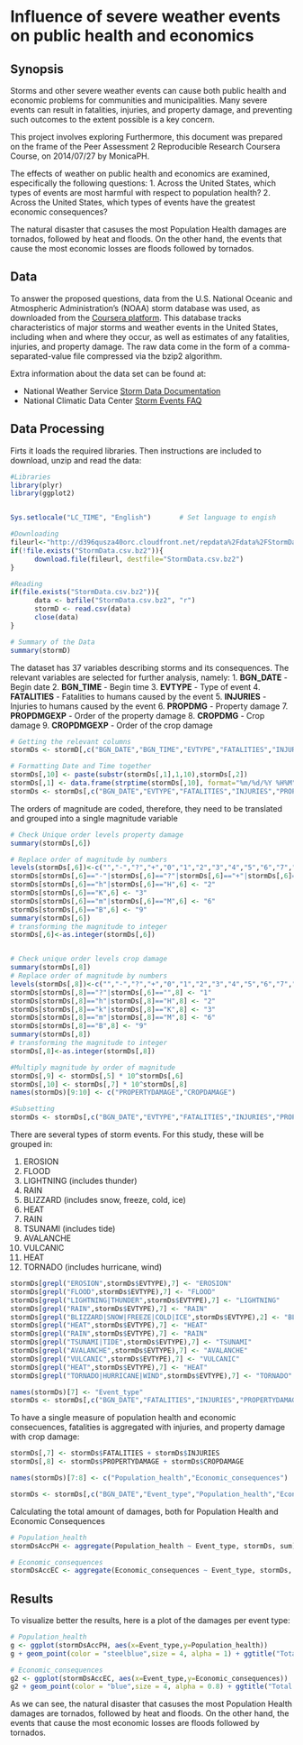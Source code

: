 # Influence of severe weather events on public health and economics

## Synopsis

Storms and other severe weather events can cause both public health and economic problems for communities and municipalities. Many severe events can result in fatalities, injuries, and property damage, and preventing such outcomes to the extent possible is a key concern.

This project involves exploring  Furthermore, this document was prepared on the frame of the Peer Assessment 2 Reproducible Research Coursera Course, on 2014/07/27 by MonicaPH.

The effects of weather on public health and economics are examined, especifically the following questions:
1. Across the United States, which types of events are most harmful with respect to population health?
2. Across the United States, which types of events have the greatest economic consequences?

The natural disaster that casuses the most Population Health damages are tornados, followed by heat and floods. On the other hand, the events that cause the most economic losses are floods followed by tornados.

## Data

To answer the proposed questions, data from the U.S. National Oceanic and Atmospheric Administration's (NOAA) storm database was used, as downloaded from the [Coursera platform](https://d396qusza40orc.cloudfront.net/repdata%2Fdata%2FStormData.csv.bz2). This database tracks characteristics of major storms and weather events in the United States, including when and where they occur, as well as estimates of any fatalities, injuries, and property damage. The raw data come in the form of a comma-separated-value file compressed via the bzip2 algorithm. 

Extra information about the data set can be found at:

- National Weather Service [Storm Data Documentation](https://d396qusza40orc.cloudfront.net/repdata%2Fpeer2_doc%2Fpd01016005curr.pdf)
- National Climatic Data Center [Storm Events FAQ](https://d396qusza40orc.cloudfront.net/repdata%2Fpeer2_doc%2FNCDC%20Storm%20Events-FAQ%20Page.pdf)


## Data Processing

Firts it loads the required libraries. Then instructions are included to download, unzip and read the data:

```r
#Libraries
library(plyr)
library(ggplot2)


Sys.setlocale("LC_TIME", "English")       # Set language to engish

#Downloading
fileurl<-"http://d396qusza40orc.cloudfront.net/repdata%2Fdata%2FStormData.csv.bz2"
if(!file.exists("StormData.csv.bz2")){
      download.file(fileurl, destfile="StormData.csv.bz2")
}

#Reading
if(file.exists("StormData.csv.bz2")){
      data <- bzfile("StormData.csv.bz2", "r")
      stormD <- read.csv(data)
      close(data)
}

# Summary of the Data
summary(stormD)
```

The dataset has 37 variables describing storms and its consequences. The relevant variables are selected for further analysis, namely:
1. **BGN_DATE** - Begin date
2. **BGN_TIME** - Begin time
3. **EVTYPE** - Type of event
4. **FATALITIES** - Fatalities to humans caused by the event
5. **INJURIES** - Injuries to humans caused by the event
6. **PROPDMG** - Property damage
7. **PROPDMGEXP** - Order of the property damage
8. **CROPDMG** - Crop damage
9. **CROPDMGEXP** - Order of the crop damage

```r
# Getting the relevant columns
stormDs <- stormD[,c("BGN_DATE","BGN_TIME","EVTYPE","FATALITIES","INJURIES","PROPDMG","PROPDMGEXP","CROPDMG","CROPDMGEXP")]

# Formatting Date and Time together
stormDs[,10] <- paste(substr(stormDs[,1],1,10),stormDs[,2])
stormDs[,1] <- data.frame(strptime(stormDs[,10], format="%m/%d/%Y %H%M"))[,1]
stormDs <- stormDs[,c("BGN_DATE","EVTYPE","FATALITIES","INJURIES","PROPDMG","PROPDMGEXP","CROPDMG","CROPDMGEXP")]

```

The orders of magnitude are coded, therefore, they need to be translated and grouped into a single magnitude variable
```r
# Check Unique order levels property damage
summary(stormDs[,6])

# Replace order of magnitude by numbers 
levels(stormDs[,6])<-c("","-","?","+","0","1","2","3","4","5","6","7","8","9","B","h","H","K","m","M")
stormDs[stormDs[,6]=="-"|stormDs[,6]=="?"|stormDs[,6]=="+"|stormDs[,6]=="",6] <- "1"
stormDs[stormDs[,6]=="h"|stormDs[,6]=="H",6] <- "2"
stormDs[stormDs[,6]=="K",6] <- "3"
stormDs[stormDs[,6]=="m"|stormDs[,6]=="M",6] <- "6"
stormDs[stormDs[,6]=="B",6] <- "9"
summary(stormDs[,6])
# transforming the magnitude to integer
stormDs[,6]<-as.integer(stormDs[,6])


# Check unique order levels crop damage
summary(stormDs[,8])
# Replace order of magnitude by numbers 
levels(stormDs[,8])<-c("","-","?","+","0","1","2","3","4","5","6","7","8","9","B","h","H","K","m","M")
stormDs[stormDs[,8]=="?"|stormDs[,6]=="",8] <- "1"
stormDs[stormDs[,8]=="h"|stormDs[,8]=="H",8] <- "2"
stormDs[stormDs[,8]=="k"|stormDs[,8]=="K",8] <- "3"
stormDs[stormDs[,8]=="m"|stormDs[,8]=="M",8] <- "6"
stormDs[stormDs[,8]=="B",8] <- "9"
summary(stormDs[,8])
# transforming the magnitude to integer
stormDs[,8]<-as.integer(stormDs[,8])

#Multiply magnitude by order of magnitude
stormDs[,9] <- stormDs[,5] * 10^stormDs[,6]
stormDs[,10] <- stormDs[,7] * 10^stormDs[,8]
names(stormDs)[9:10] <- c("PROPERTYDAMAGE","CROPDAMAGE")

#Subsetting
stormDs <- stormDs[,c("BGN_DATE","EVTYPE","FATALITIES","INJURIES","PROPERTYDAMAGE","CROPDAMAGE")]

```

There are several types of storm events. For this study, these will be grouped in:

1. EROSION
2. FLOOD
3. LIGHTNING (includes thunder)
4. RAIN
5. BLIZZARD (includes snow, freeze, cold, ice)
6. HEAT
7. RAIN
8. TSUNAMI (includes tide)
9. AVALANCHE
10. VULCANIC
11. HEAT
12. TORNADO (includes hurricane, wind)


```r
stormDs[grepl("EROSION",stormDs$EVTYPE),7] <- "EROSION"
stormDs[grepl("FLOOD",stormDs$EVTYPE),7] <- "FLOOD"
stormDs[grepl("LIGHTNING|THUNDER",stormDs$EVTYPE),7] <- "LIGHTNING"
stormDs[grepl("RAIN",stormDs$EVTYPE),7] <- "RAIN"
stormDs[grepl("BLIZZARD|SNOW|FREEZE|COLD|ICE",stormDs$EVTYPE),2] <- "BLIZZARD"
stormDs[grepl("HEAT",stormDs$EVTYPE),7] <- "HEAT"
stormDs[grepl("RAIN",stormDs$EVTYPE),7] <- "RAIN"
stormDs[grepl("TSUNAMI|TIDE",stormDs$EVTYPE),7] <- "TSUNAMI"
stormDs[grepl("AVALANCHE",stormDs$EVTYPE),7] <- "AVALANCHE"
stormDs[grepl("VULCANIC",stormDs$EVTYPE),7] <- "VULCANIC"
stormDs[grepl("HEAT",stormDs$EVTYPE),7] <- "HEAT"
stormDs[grepl("TORNADO|HURRICANE|WIND",stormDs$EVTYPE),7] <- "TORNADO"

names(stormDs)[7] <- "Event_type"
stormDs <- stormDs[,c("BGN_DATE","FATALITIES","INJURIES","PROPERTYDAMAGE","CROPDAMAGE","Event_type")]

```

To have a single measure of population health and economic consecuences, fatalities is aggregated with injuries, and property damage with crop damage:

```r

stormDs[,7] <- stormDs$FATALITIES + stormDs$INJURIES
stormDs[,8] <- stormDs$PROPERTYDAMAGE + stormDs$CROPDAMAGE

names(stormDs)[7:8] <- c("Population_health","Economic_consequences")

stormDs <- stormDs[,c("BGN_DATE","Event_type","Population_health","Economic_consequences")]

```

Calculating the total amount of damages, both for Population Health and Economic Consequences

```r
# Population_health
stormDsAccPH <- aggregate(Population_health ~ Event_type, stormDs, sum)

# Economic_consequences
stormDsAccEC <- aggregate(Economic_consequences ~ Event_type, stormDs, sum)

```

## Results

To visualize better the results, here is a plot of the damages per event type:

```r
# Population_health
g <- ggplot(stormDsAccPH, aes(x=Event_type,y=Population_health)) 
g + geom_point(color = "steelblue",size = 4, alpha = 1) + ggtitle("Total Population Health damages per storm type") 

# Economic_consequences
g2 <- ggplot(stormDsAccEC, aes(x=Event_type,y=Economic_consequences)) 
g2 + geom_point(color = "blue",size = 4, alpha = 0.8) + ggtitle("Total Population Economic Consequences per storm type") 

```

As we can see, the natural disaster that casuses the most Population Health damages are tornados, followed by heat and floods. On the other hand, the events that cause the most economic losses are floods followed by tornados.

